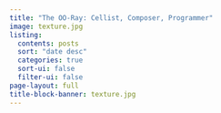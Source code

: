 ```yaml
---
title: "The OO-Ray: Cellist, Composer, Programmer"
image: texture.jpg
listing:
  contents: posts
  sort: "date desc"
  categories: true
  sort-ui: false
  filter-ui: false
page-layout: full
title-block-banner: texture.jpg
---
```



